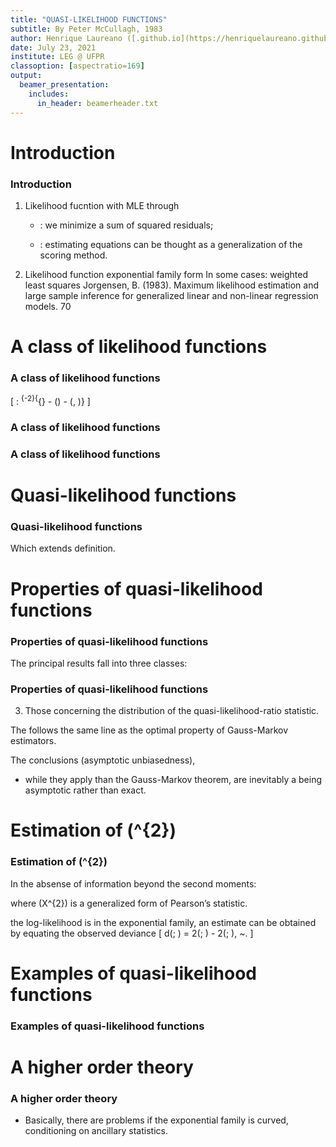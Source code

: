 ```yaml
---
title: "QUASI-LIKELIHOOD FUNCTIONS"
subtitle: By Peter McCullagh, 1983
author: Henrique Laureano ([.github.io](https://henriquelaureano.github.io))
date: July 23, 2021
institute: LEG @ UFPR
classoption: [aspectratio=169]
output:
  beamer_presentation:
    includes:
      in_header: beamerheader.txt
---
```


###

\begin{columns}
 \column{3cm}
  \includegraphics[height=3cm]{logo/mccullagh_old.jpg}
 \column{12cm}
  \includegraphics[height=4.5cm]{
   logo/quasi_likelihood_functions-cover.png}
\end{columns}

\bigskip
\begin{columns}
 \column{3cm}
  \includegraphics[height=3cm]{logo/mccullagh_now.jpg}
 \column{12cm}
  \begin{enumerate}
   \item Distinguished Professor\\
         in the Department of Statistics @ University of Chicago;
   \vspace{0.15cm}
   \item Completed his PhD at Imperial College London,\\
         supervised by David Cox and Anthony Atkinson;
   \vspace{0.15cm}
   \item Also at Imperial College London,\\
         was the PhD supervisor of Gauss Cordeiro.
  \end{enumerate}
\end{columns}

# Introduction

### Introduction

\vspace{-0.1cm}
1. Likelihood fucntion with \textbf{exponential family form}\newline
   \hspace*{0.5cm}\rotatebox[origin=c]{180}{$\Lsh$}
   MLE through \textbf{weighted least squares}

   - \textbf{variance (assumed) constant}:
     we minimize a sum of squared residuals;
   
   - \textbf{variance not constant}:\newline
     estimating equations can be thought as a generalization of the
     scoring method.

2. Likelihood function \textcolor{AlertOrange}{without} exponential
   family form\newline
   \hspace*{0.5cm}\rotatebox[origin=c]{180}{$\Lsh$}
   In some cases: weighted least squares\newline
   \hspace*{1cm}\rotatebox[origin=c]{180}{$\Lsh$}
   Jorgensen, B. (1983). Maximum likelihood estimation and large sample
                         \newline
                         \hspace*{5.05cm}
                         inference for generalized linear and non-linear
                         \newline
                         \hspace*{5.05cm}
                         regression models. \textit{Biometrika} 70

\vspace{-0.1cm}
\begin{minipage}{14cm}
\begin{block}{Paper purposes}
 \begin{enumerate}
  \item Maximize the likelihood function through weighted least squares
        \newline
        \hspace*{.5cm}\rotatebox[origin=c]{180}{$\Lsh$}
        In which class of problems;
  \item Weighted least squares under 2nd moment assumptions
        (\textbf{quasi-likelihood}).
 \end{enumerate}
\end{block}
\end{minipage}

# A class of likelihood functions

### A class of likelihood functions

\[
 \text{Log likelihood written in the form}: \qquad
 \sigma^{-2}\{\mathbf{y}^{\top}\bm{\theta} -
              \mathbf{b}(\bm{\theta}) - \mathbf{c}(\mathbf{y}, \sigma)\}
\]

\begin{center}
 \begin{minipage}{12.25cm}
  \begin{block}{The first two cumulants}
   By differentiating it and assuming that the support does not depend
   on \(\bm{\theta}\)\newline
   \hspace*{.5cm}\rotatebox[origin=c]{180}{$\Lsh$}
   \(E(\mathbf{Y}) = \bm{\mu} = {\mathbf{b}}'(\bm{\theta})\) and
   \(\text{Cov}(\mathbf{Y}) = \sigma^{2}{\mathbf{b}}''(\bm{\theta})
                            = \sigma^{2}\mathbf{V}(\bm{\mu})\).
  \end{block}
 \end{minipage}
\end{center}

\bigskip
\begin{description}
 \item[In fact,] the \(r\)th order cumulants of \(\mathbf{Y}\) are given
                by \(\kappa_{r} = \sigma^{2r-2}
                                  \mathbf{b}^{(r)}(\bm{\theta})\).
\end{description}

\bigskip
\begin{enumerate}
 \item The first two cumulants describe the random component of the
       model;
 \item However, in applications it is usually the systematic or
       nonrandom variation that is of primary importance\newline
       \hspace*{0.5cm}\rotatebox[origin=c]{180}{$\Lsh$}
       \(E(\mathbf{Y}) = \bm{\mu} = \bm{\mu}(\bm{\beta})\) or
       \(E\{(\mathbf{h}(\mathbf{Y}))\} = \bm{\psi}(\bm{\beta})\)
       (implicitly involving \(\sigma^{2}\)).
\end{enumerate}

### A class of likelihood functions

\begin{description}
 \item[If \(\sigma^{2}\) is known,] log-likelihood is an exponential
                                    family
  \vspace{0.15cm}\newline
  \hspace*{0.5cm}\rotatebox[origin=c]{180}{$\Lsh$}
  variance and all higher order cumulants of \(\mathbf{Y}\) are\newline
  \hspace*{0.82cm}functions of the mean vector alone
  \vspace{0.15cm}\newline
  \hspace*{1cm}\rotatebox[origin=c]{180}{$\Lsh$}
  exponential, Poisson, multinomial, noncentral hypergeometric\newline
  \hspace*{1.31cm}and partial likelihoods (survival analysis)
  \vspace{0.15cm}\newline
  \hspace*{1.5cm}\rotatebox[origin=c]{180}{$\Lsh$}
  MLE of \(\bm{\beta}\) through weighted least squares\newline
  \hspace*{2cm}\rotatebox[origin=c]{180}{$\Lsh$}
  \(\bm{\mu}\) and \(\sigma^{2}\) are orthogonal\newline
  \hspace*{2.5cm}\rotatebox[origin=c]{180}{$\Lsh$}
  \(\bm{\beta}\) and \(\sigma^{2}\) also orthogonal;
 \bigskip
 \item[If \(\sigma^{2}\) is unknown,] log-likelihood is
          \textcolor{AlertOrange}{not generally} an exponential
          family\newline
          \hspace*{0.5cm}\rotatebox[origin=c]{180}{$\Lsh$}
          However, MLE of \(\bm{\beta}\) still through weighted least
          squares\newline
          \hspace*{1cm}\rotatebox[origin=c]{180}{$\Lsh$}
          \textcolor{UniBlue}{If}
          \(E(\mathbf{Y})\) does not involve \(\sigma^{2}\).
\end{description}

### A class of likelihood functions

\vspace{-0.25cm}
\begin{minipage}{13cm}
 \begin{block}{Least square equations}
  \[
   \def\hat{\mathaccent "705E\relax}
   \mathbf{D}^{\top}\mathbf{V}^{-}
   \{\mathbf{y} - \bm{\mu}(\hat{\bm{\beta}})\} = \mathbf{0}, \qquad
   \text{for the parameters in} \quad
   E(\mathbf{Y}) = \bm{\mu}(\bm{\beta})
  \]
  \begin{multicols}{2}
   \begin{itemize}
    \item \(\mathbf{D} = d\bm{\mu}/d\bm{\beta}, \quad N \times p\);
    \item \(\mathbf{V}^{-}\) is a generalized inverse of \(\mathbf{V}\).
   \end{itemize}
  \end{multicols}
  \vspace{-0.15cm}
  Why its name?
  \vspace{0.15cm}
  \begin{enumerate}
   \item \textbf{Geometrical interpretation}:
         projections of the residual vector
         \(\def\hat{\mathaccent "705E\relax}
           \mathbf{y} - \bm{\mu}(\hat{\bm{\beta}}_{0})\) on to the
         tangent space of the solution locus \(\bm{\mu}(\bm{\beta})\);
   \vspace{0.15cm}
   \item These equations \textbf{do not} depend on \(\sigma^{2}\).
  \end{enumerate}
 \end{block}
\end{minipage}

\vspace{-0.1cm}
\begin{center}
 \begin{minipage}{12cm}
  \begin{block}{Newton-Raphson method}
   We replace the second derivative matrix by its expected value,
   \(\mathbf{D}^{\top}\mathbf{V}^{-}\mathbf{D}\)
   \[
    \def\hat{\mathaccent "705E\relax}
    \hat{\bm{\beta}}_{1} - \hat{\bm{\beta}}_{0} =
    (\mathbf{D}^{\top}\mathbf{V}^{-}\mathbf{D})^{-1}
    \mathbf{D}^{\top}\mathbf{V}^{-}(\mathbf{y} - \hat{\bm{\mu}}_{0}).
   \]
  \end{block}
 \end{minipage}
\end{center}

# Quasi-likelihood functions

### Quasi-likelihood functions

\begin{minipage}{14.5cm}
 \begin{block}{Reversing the natural order of assumptions}
  \begin{enumerate}
   \item Instead of taking the log-likelihood to be of the exponential
         family form and \textcolor{AlertOrange}{then} deriving its
         moments;
          
   \vspace{0.15cm}
   \item We begin with the moments and \textcolor{AlertOrange}{then}
         attempt to reconstruct the log-likelihood.
  \end{enumerate}
  \vspace{0.3cm}
  \[
   \text{The reconstituted function is called a
   \textbf{quasi-likelihood}}.
  \]
 \end{block}
\end{minipage}

\vspace{0.15cm}
\begin{columns}
\column{9cm}
The log-quasi-likelihood, function of \(\bm{\mu}\),\newline
is given by the system of partial differential equations
\column{6cm}
\begin{block}{}
 \[
  \frac{\partial \ell(\bm{\mu}; \mathbf{y})}{\partial \bm{\mu}} =
  \mathbf{V}^{-}(\bm{\mu})(\mathbf{y} - \bm{\mu}).
 \]
\end{block}
\end{columns}

Which extends \textbf{Wedderburn's (1974)} definition.

\begin{enumerate}
 \item We get \(\def\hat{\mathaccent "705E\relax} \hat{\bm{\beta}}\)
       from \(\def\hat{\mathaccent "705E\relax}
              \mathbf{D}^{\top}\mathbf{V}^{-}
              \{\mathbf{y} - \bm{\mu}(\hat{\bm{\beta}})\} = \mathbf{0}\)
       (\textbf{generalized least squares equations});
 \item There is no guarantee that
       \(\def\hat{\mathaccent "705E\relax} \hat{\bm{\beta}}\)
       is the MLE.
\end{enumerate}

# Properties of quasi-likelihood functions

### Properties of quasi-likelihood functions

\vspace{-0.15cm}
\begin{minipage}{13.5cm}
 \textit{Very similar to those of ordinary likelihoods
  \textcolor{AlertOrange}{except} that the nuisance parameter,
  \(\sigma^{2}\), when unknown, is treated separately from
  \(\bm{\beta}\) and is not estimated by weighted least squares.
}
\end{minipage}

\vspace{0.15cm}
The principal results fall into three classes:

\begin{enumerate}
 \item Those concerning the score function
       \(\mathbf{U}_{\beta} = \partial\ell / \partial\bm{\beta}\);
  \begin{block}{}
   \vspace{-0.5cm}
   \[
    \mathbf{U}_{\beta} =
    \mathbf{D}^{\top}\mathbf{V}^{-}(\mathbf{Y} - \bm{\mu}(\bm{\beta}))
    \quad \text{has zero mean and covariance matrix} \quad
    \sigma^{2}\mathbf{i}_{\beta} =
    \sigma^{2}\mathbf{D}^{\top}\mathbf{V}^{-}\mathbf{D}
   \]
  \end{block}
  \vspace{-0.15cm}
  where \(\mathbf{i}_{\beta}\) is the expected second derivative matrix
  of \(\ell(\bm{\mu}(\bm{\beta});\mathbf{Y})\).
  
 \vspace{0.15cm}
 \item Those concerning the estimator
       \(\def\hat{\mathaccent "705E\relax} \hat{\bm{\beta}}\);
  \begin{block}{}
   \vspace{-0.15cm}
   \[
    \def\hat{\mathaccent "705E\relax}
    \text{There exists a}~\hat{\bm{\beta}}~\text{satisfying}~
    \hat{\bm{\beta}} - \bm{\beta} =
    \mathbf{I}_{\beta^{\ast}}^{-1}\mathbf{U}_{\beta} \quad
    \text{(minimum asymptotic variance)}
   \]
  \end{block}
  \vspace{-0.15cm}
  where \(\mathbf{I}_{\beta}\) is the observed matrix of second
  derivatives\newline
  and \(\bm{\beta}^{\ast}\) is a point lying on the line segment joining
  \(\def\hat{\mathaccent "705E\relax}
    \hat{\bm{\beta}}~\text{and}~\bm{\beta}\).
\end{enumerate}

### Properties of quasi-likelihood functions

3. Those concerning the distribution of the quasi-likelihood-ratio
   statistic.
\begin{block}{}
 \vspace{-0.15cm}
 \[
  \def\hat{\mathaccent "705E\relax}
  2\ell(\hat{\bm{\beta}}; \mathbf{Y}) - 2\ell(\bm{\beta}; \mathbf{Y}) =
  \mathbf{U}_{\beta}^{\top}\mathbf{i}_{\beta}^{-1}\mathbf{U}_{\beta} +
  O_{p}(N^{-1/2}) \quad
  \text{is asymptotically} \quad \sigma^{2}\chi_{p}^{2}
 \]
\end{block}

The \textbf{asymptotic optimality} follows the same line\newline
as the optimal property of Gauss-Markov estimators.

The conclusions (asymptotic unbiasedness),

+ while they apply \textcolor{AlertOrange}{more widely} than the
  Gauss-Markov theorem,\newline
  are inevitably a \textcolor{AlertOrange}{little weaker} being
  asymptotic rather than exact.

# Estimation of \(\sigma^{2}\)

### Estimation of \(\sigma^{2}\)

In the absense of information beyond the second moments:
\begin{block}{}
 \vspace{-0.1cm}
 \[
  \def\tilde{\mathaccent "707E\relax}
  \def\hat{\mathaccent "705E\relax}
  \tilde{\sigma}^{2} =
  \frac{(\mathbf{y} - \hat{\bm{\mu}})^{\top}\mathbf{V}^{-}
        (\mathbf{y} - \hat{\bm{\mu}})}{N - p} =
  \frac{X^{2}}{N - p}
 \]
\end{block}
\vspace{-0.15cm}
where \(X^{2}\) is a generalized form of Pearson's statistic.

\vspace{0.15cm}
\textcolor{UniBlue}{If} the log-likelihood is in the exponential
family,\newline
an estimate can be obtained by equating the observed deviance
\[
 \def\hat{\mathaccent "705E\relax}
 d(\mathbf{y}; \hat{\bm{\mu}}) = 2\ell(\mathbf{y}; \mathbf{y}) -
                                 2\ell(\hat{\bm{\mu}}; \mathbf{y}),
 ~\text{to its approximate expected value}.
\]

\begin{description}
 \item[Advantage:] asymptotically independent of
                   \(\def\hat{\mathaccent "705E\relax}
                     \hat{\bm{\beta}}\);
 
 \item[Disadvantage:] the expectation of
                      \(\def\hat{\mathaccent "705E\relax}
                        d(\mathbf{Y}; \hat{\bm{\mu}})\) is often
                      difficult to compute.
\end{description}

# Examples of quasi-likelihood functions

### Examples of quasi-likelihood functions

\begin{description}
 \item[Least squares.] \(\mathbf{V}(\bm{\mu}) = \mathbf{V}\);

 \item[Uncorrelated observations.]
  \(\mathbf{V}(\bm{\mu}) = \text{diag}\{\mathbf{v}(\bm{\mu}_{1}),
                                        \mathbf{v}(\bm{\mu}_{2}),
                                        \dots,
                                        \mathbf{v}(\bm{\mu}_{N})\}\);
 
 \item[Invariance under \textcolor{AlertOrange}{linear}
       transformations.]
  \[
   \mathbf{Y}_{L} = \mathbf{LY}, \quad
   \bm{\mu}_{L} = \mathbf{L}\bm{\mu}, \quad
   \mathbf{V}_{L} = \mathbf{LVL}^{\top},
  \]
  
  \vspace{-0.3cm}
  with \(\mathbf{L}\) being a nonsingular matrix of order \(N\).
 
  \begin{itemize}
   \item Weaker than the corresponding result for log-likelihoods which
         are invariant under all \textcolor{AlertOrange}{invertible}
         transformations;
  \end{itemize}
 
 \item[Multinomial response models.] Logistic regression, e.g.;
 
 \item[Models with constant coefficient of variation.]
 
 \item[Over-dispersion.]
  Quasi-likelihood for over-dispersed discrete observations.
\end{description}

# A higher order theory

### A higher order theory

\vspace{0.5cm}

+ Basically, there are problems if the exponential family is curved,
  \newline
  conditioning on ancillary statistics.

\bigskip
\begin{description}
 \item[Acknowledgments.]
  McCullagh says thanks to Professor D. R. Cox and\newline
            \textbf{Dr. B. Jorgensen} (patrão's PhD advisor, nice!).
\end{description}

\vspace{1cm}
\Large
\textcolor{UniBlue}{\textbf{THANKS FOR WATCHING AND HAVE A GREAT DAY}}

\normalsize
\vspace{1cm}
\begin{columns}
 \column{10cm}
 \column{5cm}
  \includegraphics[height=0.3cm,angle=90]{../../laurence.jpg}
  \hspace{0.05cm}
  \href{https://henriquelaureano.github.io}{henriquelaureano.github.io}
\end{columns}
